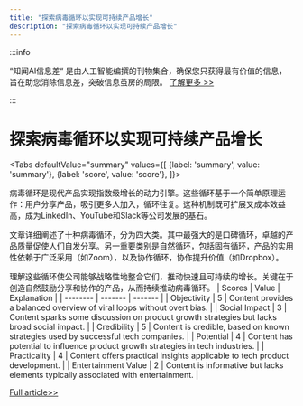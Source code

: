 ```yaml
---
title: "探索病毒循环以实现可持续产品增长"
description: "探索病毒循环以实现可持续产品增长"
---
```



:::info

“知闻AI信息差“ 是由人工智能编撰的刊物集合，确保您只获得最有价值的信息，旨在助您消除信息差，突破信息茧房的局限。  [了解更多 >>](/)

:::

# 探索病毒循环以实现可持续产品增长


<Tabs
	defaultValue="summary"
	values={[
	{label: 'summary', value: 'summary'},
	{label: 'score', value: 'score'},
]}>
<TabItem value="summary">


病毒循环是现代产品实现指数级增长的动力引擎。这些循环基于一个简单原理运作：用户分享产品，吸引更多人加入，循环往复。这种机制既可扩展又成本效益高，成为LinkedIn、YouTube和Slack等公司发展的基石。

文章详细阐述了十种病毒循环，分为四大类。其中最强大的是口碑循环，卓越的产品质量促使人们自发分享。另一重要类别是自然循环，包括固有循环，产品的实用性依赖于广泛采用（如Zoom），以及协作循环，协作提升价值（如Dropbox）。

理解这些循环使公司能够战略性地整合它们，推动快速且可持续的增长。关键在于创造自然鼓励分享和协作的产品，从而持续推动病毒循环。
</TabItem>
<TabItem value="score">
	| Scores     | Value   | Explanation |
	| -------- | ------- | ------- |
	| Objectivity  | 5    | Content provides a balanced overview of viral loops without overt bias.    |
	| Social Impact | 3     | Content sparks some discussion on product growth strategies but lacks broad social impact.    |
	| Credibility    | 5    | Content is credible, based on known strategies used by successful tech companies.    |
	| Potential    | 4    | Content has potential to influence product growth strategies in tech industries.    |
	| Practicality    | 4    | Content offers practical insights applicable to tech product development.    |
	| Entertainment Value    | 2    | Content is informative but lacks elements typically associated with entertainment.    |
</TabItem>
</Tabs>

[Full article>>](https://hackernoon.com/10-viral-loops-that-drive-sustainable-product-growth?source=rss)
